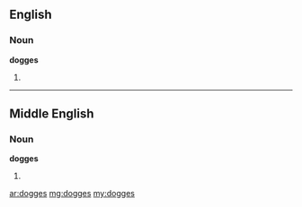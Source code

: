 ==English==

===Noun===
'''dogges'''

# {{obsolete}} {{plural of|[[dogge]]}}

----

==Middle English==

===Noun===
'''dogges'''

# {{plural of|[[dogge]]|lang=Middle English}}

[[ar:dogges]]
[[mg:dogges]]
[[my:dogges]]
